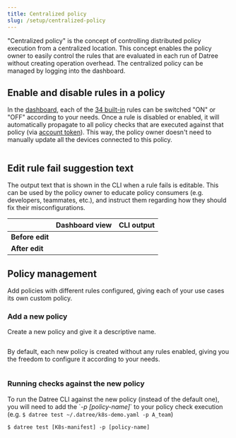 ```yaml
---
title: Centralized policy
slug: /setup/centralized-policy
---
```


"Centralized policy" is the concept of controlling distributed policy execution from a centralized location. This concept enables the policy owner to easily control the rules that are evaluated in each run of Datree without creating operation overhead. The centralized policy can be managed by logging into the dashboard.

## Enable and disable rules in a policy

In the [dashboard](https://app.datree.io), each of the [34 built-in](/built-in-rules) rules can be switched "ON" or "OFF" according to your needs. Once a rule is disabled or enabled, it will automatically propagate to all policy checks that are executed against that policy (via [account token](/setup/account-token)). This way, the policy owner doesn't need to manually update all the devices connected to this policy.

<img src='/img/setup/centralized-policy/1.png' alt='' />

## Edit rule fail suggestion text

The output text that is shown in the CLI when a rule fails is editable. This can be used by the policy owner to educate policy consumers (e.g. developers, teammates, etc.), and instruct them regarding how they should fix their misconfigurations.

|                    |                    **Dashboard view**                    |                      **CLI output**                      |
| ------------------ | :------------------------------------------------------: | :------------------------------------------------------: |
|  **Before edit**   | <img src='/img/setup/centralized-policy/2.png' alt='' /> | <img src='/img/setup/centralized-policy/3.png' alt='' /> |
|  **After edit**    | <img src='/img/setup/centralized-policy/4.png' alt='' /> | <img src='/img/setup/centralized-policy/5.png' alt='' /> |

## Policy management

Add policies with different rules configured, giving each of your use cases its own custom policy.

### Add a new policy

Create a new policy and give it a descriptive name.

<img src='/img/setup/centralized-policy/6.png' alt='' />

By default, each new policy is created without any rules enabled, giving you the freedom to configure it according to your needs.

<img src='/img/setup/centralized-policy/7.png' alt='' />

### Running checks against the new policy

To run the Datree CLI against the new policy (instead of the default one), you will need to add the \`_-p \[policy-name]_\` to your policy check execution (e.g. `$ datree test ~/.datree/k8s-demo.yaml -p A_team`)

```none
$ datree test [K8s-manifest] -p [policy-name]
```

<img src='/img/setup/centralized-policy/8.png' alt='' />
